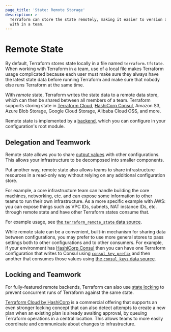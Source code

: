 ```yaml
---
page_title: 'State: Remote Storage'
description: >-
  Terraform can store the state remotely, making it easier to version and work
  with in a team.
---
```


# Remote State

By default, Terraform stores state locally in a file named `terraform.tfstate`.
When working with Terraform in a team, use of a local file makes Terraform
usage complicated because each user must make sure they always have the latest
state data before running Terraform and make sure that nobody else runs
Terraform at the same time.

With _remote_ state, Terraform writes the state data to a remote data store,
which can then be shared between all members of a team. Terraform supports
storing state in [Terraform Cloud](https://www.hashicorp.com/products/terraform/),
[HashiCorp Consul](https://www.consul.io/), Amazon S3, Azure Blob Storage, Google Cloud Storage, Alibaba Cloud OSS, and more.

Remote state is implemented by a [backend](/language/settings/backends/),
which you can configure in your configuration's root module.

## Delegation and Teamwork

Remote state allows you to share
[output values](/language/values/outputs) with other configurations.
This allows your infrastructure to be decomposed into smaller components.

Put another way, remote state also allows teams to share infrastructure
resources in a read-only way without relying on any additional configuration
store.

For example, a core infrastructure team can handle building the core
machines, networking, etc. and can expose some information to other
teams to run their own infrastructure. As a more specific example with AWS:
you can expose things such as VPC IDs, subnets, NAT instance IDs, etc. through
remote state and have other Terraform states consume that.

For example usage, see
[the `terraform_remote_state` data source](/language/state/remote-state-data).

While remote state can be a convenient, built-in mechanism for sharing data
between configurations, you may prefer to use more general stores to
pass settings both to other configurations and to other consumers. For example,
if your environment has [HashiCorp Consul](https://www.consul.io/) then you
can have one Terraform configuration that writes to Consul using
[`consul_key_prefix`](https://registry.terraform.io/providers/hashicorp/consul/latest/docs/resources/key_prefix) and then
another that consumes those values using
[the `consul_keys` data source](https://registry.terraform.io/providers/hashicorp/consul/latest/docs/data-sources/keys).

## Locking and Teamwork

For fully-featured remote backends, Terraform can also use
[state locking](/language/state/locking) to prevent concurrent runs of
Terraform against the same state.

[Terraform Cloud by HashiCorp](https://www.hashicorp.com/products/terraform/)
is a commercial offering that supports an even stronger locking concept that
can also detect attempts to create a new plan when an existing plan is already
awaiting approval, by queuing Terraform operations in a central location.
This allows teams to more easily coordinate and communicate about changes to
infrastructure.
